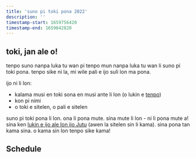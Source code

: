```yaml
---
title: 'suno pi toki pona 2022'
description: ''
timestamp-start: 1659756420
timestamp-end: 1659842820
---
```



<YearNav lang="tok"/>

## toki, jan ale o!

tenpo suno nanpa luka tu wan pi tenpo mun nanpa luka tu wan li suno pi toki pona. tenpo sike ni la, mi wile pali e ijo suli lon ma pona.

ijo ni li lon:
* kalama musi en toki sona en musi ante li lon (o lukin e [tenpo](tenpo))
* kon pi nimi
* o toki e sitelen, o pali e sitelen

suno pi toki pona li lon. ona li pona mute. sina mute li lon - ni li pona mute a! sina ken [lukin e ijo ale lon ijo Jutu](https://www.youtube.com/playlist?list=PLjOmpMyMxd8TVr2MFw5AtXiypWMir8XfC) (awen la sitelen sin li kama). sina pona tan kama sina. o kama sin lon tenpo sike kama!

## Schedule

<Schedule lang="tok" from="2022.json" start={1659756600} />
